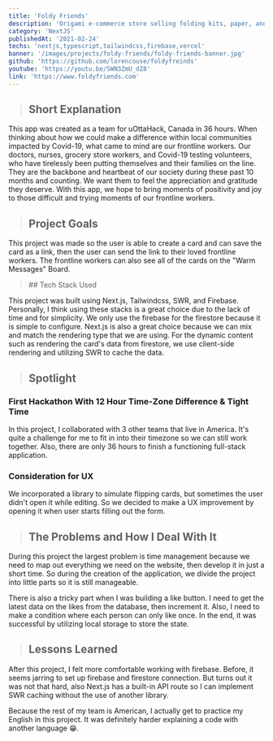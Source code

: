 ```yaml
---
title: 'Foldy Friends'
description: 'Origami e-commerce store selling folding kits, paper, and origami supplies.  Find fun and new creative projects for all ages.'
category: 'NextJS'
publishedAt: '2021-02-24'
techs: 'nextjs,typescript,tailwindcss,firebase,vercel'
banner: '/images/projects/foldy-friends/foldy-friends-banner.jpg'
github: 'https://github.com/lorencouse/foldyfreinds'
youtube: 'https://youtu.be/5WN3ZmU_dZ8'
link: 'https://www.foldyfriends.com'
---
```


> ## Short Explanation

This app was created as a team for uOttaHack, Canada in 36 hours. When
thinking about how we could make a difference within local communities
impacted by Covid-19, what came to mind are our frontline workers. Our
doctors, nurses, grocery store workers, and Covid-19 testing
volunteers, who have tirelessly been putting themselves and their
families on the line. They are the backbone and heartbeat of our
society during these past 10 months and counting. We want them to feel
the appreciation and gratitude they deserve. With this app, we hope to
bring moments of positivity and joy to those difficult and trying
moments of our frontline workers.

> ## Project Goals

This project was made so the user is able to create a card and can
save the card as a link, then the user can send the link to their
loved frontline workers. The frontline workers can also see all of the
cards on the "Warm Messages" Board.

<blockquote className='with-icons'>
  ## Tech Stack Used
  <div className='not-prose mt-2'>
    <TechIcons techs={['react', 'tailwindcss', 'firebase', 'swr']} />
  </div>
</blockquote>

This project was built using Next.js, Tailwindcss, SWR, and Firebase.
Personally, I think using these stacks is a great choice due to the
lack of time and for simplicity. We only use the firebase for the
firestore because it is simple to configure. Next.js is also a great
choice because we can mix and match the rendering type that we are
using. For the dynamic content such as rendering the card's data from
firestore, we use client-side rendering and utilizing SWR to cache the
data.

<SplitImage>
  <Split>
    <CustomImg
      mdx
      className='!mb-0'
      publicId='/images/foldy-friends/ss1_jbyadr'
      alt='ss1'
      width={800}
      height={1556}
    />
  </Split>
  <Split>
    <CustomImg
      mdx
      className='!mb-0'
      publicId='/images/foldy-friends/ss2_qvyt5u'
      alt='ss2'
      width={800}
      height={426}
    />
    <CustomImg
      mdx
      publicId='/images/foldy-friends/ss3_rr4edc'
      alt='ss3'
      width={800}
      height={426}
    />
    <CustomImg
      mdx
      publicId='/images/foldy-friends/ss4_gvawji'
      alt='ss4'
      width={800}
      height={426}
    />
  </Split>
</SplitImage>

> ## Spotlight

### First Hackathon With 12 Hour Time-Zone Difference & Tight Time

In this project, I collaborated with 3 other teams that live in
America. It's quite a challenge for me to fit in into their timezone
so we can still work together. Also, there are only 36 hours to finish
a functioning full-stack application.

<CustomImg
  mdx
  publicId='/images/foldy-friends/team_frd6g5'
  alt='team'
  width={1000}
  height={608}
/>

### Consideration for UX

We incorporated a library to simulate flipping cards, but sometimes
the user didn't open it while editing. So we decided to make a UX
improvement by opening it when user starts filling out the form.

<CustomImg
  mdx
  publicId='/images/foldy-friends/foldy-friendsux_d9cica'
  alt='foldy-friendsux'
  width={640}
  height={329}
/>

> ## The Problems and How I Deal With It

During this project the largest problem is time management because we
need to map out everything we need on the website, then develop it in
just a short time. So during the creation of the application, we
divide the project into little parts so it is still manageable.

There is also a tricky part when I was building a like button. I need
to get the latest data on the likes from the database, then increment
it. Also, I need to make a condition where each person can only like
once. In the end, it was successful by utilizing local storage to
store the state.

<CustomImg
  mdx
  publicId='/images/foldy-friends/likebutton_ikdrje'
  alt='likebutton'
  width={210}
  height={149}
/>

> ## Lessons Learned

After this project, I felt more comfortable working with firebase.
Before, it seems jarring to set up firebase and firestore connection.
But turns out it was not that hard, also Next.js has a built-in API
route so I can implement SWR caching without the use of another
library.

Because the rest of my team is American, I actually get to practice my
English in this project. It was definitely harder explaining a code
with another language 😁.
